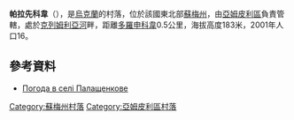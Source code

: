 {{coord|52|2|54|N|33|50|0|E|scale:100000|display=title}}

'''帕拉先科韋'''（{{lang-uk|Палащенкове}}），是[[烏克蘭|烏克蘭]]的村落，位於該國東北部[[蘇梅州|蘇梅州]]，由[[亞姆皮利區|亞姆皮利區]]負責管轄，處於[[克列姆利亞河|克列姆利亞河]]畔，距離[[多羅申科韋_(亞姆皮利區)|多羅申科韋]]0.5公里，海拔高度183米，2001年人口16。

==參考資料==
* [http://weather.in.ua/ua/symskaja/19515 Погода в селі Палащенкове] {{Wayback|url=http://weather.in.ua/ua/symskaja/19515 |date=20111219233336 }}

{{DEFAULTSORT:Палащенкове}}

[[Category:蘇梅州村落|Category:蘇梅州村落]]
[[Category:亞姆皮利區村落|Category:亞姆皮利區村落]]


{{Sumy-geo-stub}}